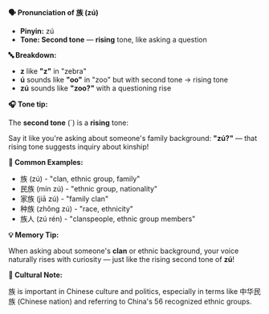 **🗣️ Pronunciation of 族 (zú)**

- **Pinyin:** zú
- **Tone: Second tone** — **rising** tone, like asking a question

**🔤 Breakdown:**

- **z** like **"z"** in "zebra"
- **ú** sounds like **"oo"** in "zoo" but with second tone → rising tone
- **zú** sounds like **"zoo?"** with a questioning rise

**🎧 Tone tip:**

The **second tone** (´) is a **rising** tone:

Say it like you're asking about someone's family background: **"zú?"** — that rising tone suggests
inquiry about kinship!

**📝 Common Examples:**

- 族 (zú) - "clan, ethnic group, family"
- 民族 (mín zú) - "ethnic group, nationality"
- 家族 (jiā zú) - "family clan"
- 种族 (zhǒng zú) - "race, ethnicity"
- 族人 (zú rén) - "clanspeople, ethnic group members"

**💡 Memory Tip:**

When asking about someone's **clan** or ethnic background, your voice naturally rises with curiosity
— just like the rising second tone of **zú**!

**📍 Cultural Note:**

族 is important in Chinese culture and politics, especially in terms like 中华民族 (Chinese nation)
and referring to China's 56 recognized ethnic groups.
